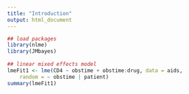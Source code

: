 ```yaml
---
title: "Introduction"
output: html_document
---
```



```r

## load packages
library(nlme)
library(JMbayes)
    
## linear mixed effects model
lmeFit1 <- lme(CD4 ~ obstime + obstime:drug, data = aids,
    random = ~ obstime | patient)
summary(lmeFit1)


```
